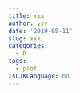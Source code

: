 ```yaml
---
title: xxx
author: yyy
date: '2019-05-11'
slug: xxx
categories:
  - R
tags:
  - plot
isCJKLanguage: no
---
```

